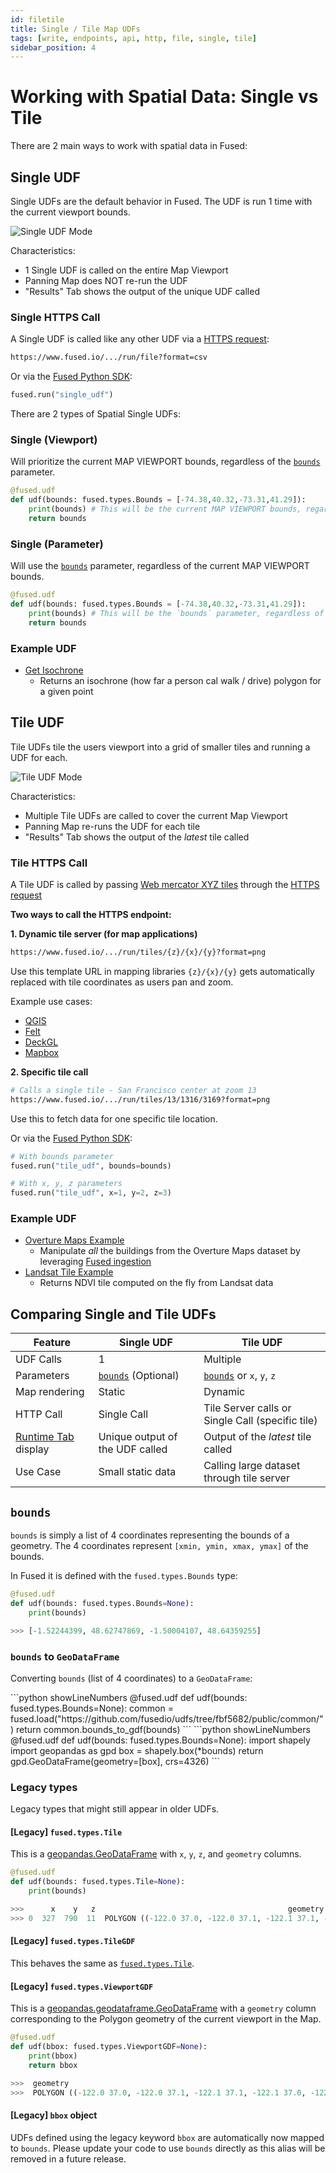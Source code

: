 ```yaml
---
id: filetile
title: Single / Tile Map UDFs
tags: [write, endpoints, api, http, file, single, tile]
sidebar_position: 4
---
```


# Working with Spatial Data: Single vs Tile

There are 2 main ways to work with spatial data in Fused:

## Single UDF

Single UDFs are the default behavior in Fused. The UDF is run 1 time with the current viewport bounds.

![Single UDF Mode](/img/tutorials/single_udf_mode.png)

Characteristics:
- 1 Single UDF is called on the entire Map Viewport
- Panning Map does NOT re-run the UDF
- "Results" Tab shows the output of the unique UDF called

### Single HTTPS Call

A Single UDF is called like any other UDF via a [HTTPS request](/core-concepts/run-udfs/run-small-udfs#https-requests):

```bash
https://www.fused.io/.../run/file?format=csv
```

Or via the [Fused Python SDK](/python-sdk/):

```python showLineNumbers
fused.run("single_udf")
```

There are 2 types of Spatial Single UDFs:

### Single (Viewport)

Will prioritize the current MAP VIEWPORT bounds, regardless of the [`bounds`](/tutorials/Geospatial%20with%20Fused/filetile#bounds) parameter.

```python showLineNumbers
@fused.udf
def udf(bounds: fused.types.Bounds = [-74.38,40.32,-73.31,41.29]):
    print(bounds) # This will be the current MAP VIEWPORT bounds, regardless of the `bounds` parameter
    return bounds
```

### Single (Parameter)

Will use the [`bounds`](/tutorials/Geospatial%20with%20Fused/filetile#bounds) parameter, regardless of the current MAP VIEWPORT bounds.

```python showLineNumbers
@fused.udf
def udf(bounds: fused.types.Bounds = [-74.38,40.32,-73.31,41.29]):
    print(bounds) # This will be the `bounds` parameter, regardless of the current MAP VIEWPORT bounds
    return bounds
```

### Example UDF

- [Get Isochrone](https://www.fused.io/workbench/udf/catalog/Get_Isochrone-15dcecd8-c401-42a8-b9f0-a9dac3d7ddc3)
    - Returns an isochrone (how far a person cal walk / drive) polygon for a given point

## Tile UDF

Tile UDFs tile the users viewport into a grid of smaller tiles and running a UDF for each.

![Tile UDF Mode](/img/tutorials/tile_udf_mode.png)

Characteristics:
- Multiple Tile UDFs are called to cover the current Map Viewport
- Panning Map re-runs the UDF for each tile
- "Results" Tab shows the output of the _latest_ tile called

### Tile HTTPS Call

A Tile UDF is called by passing [Web mercator XYZ tiles](https://en.wikipedia.org/wiki/Tiled_web_map) through the [HTTPS request](/core-concepts/run-udfs/run-small-udfs#https-requests)

**Two ways to call the HTTPS endpoint:**

**1. Dynamic tile server (for map applications)**

```bash
https://www.fused.io/.../run/tiles/{z}/{x}/{y}?format=png
```
Use this template URL in mapping libraries `{z}/{x}/{y}` gets automatically replaced with tile coordinates as users pan and zoom.

Example use cases:
- [QGIS](/tutorials/Geospatial%20with%20Fused/other-integrations/#qgis)
- [Felt](/tutorials/Geospatial%20with%20Fused/other-integrations/#felt)
- [DeckGL](/tutorials/Geospatial%20with%20Fused/other-integrations/#deckgl)
- [Mapbox](/tutorials/Geospatial%20with%20Fused/other-integrations/#mapbox)

**2. Specific tile call**
```bash
# Calls a single tile - San Francisco center at zoom 13
https://www.fused.io/.../run/tiles/13/1316/3169?format=png
```
Use this to fetch data for one specific tile location.

Or via the [Fused Python SDK](/python-sdk/):

```python showLineNumbers
# With bounds parameter
fused.run("tile_udf", bounds=bounds)
```

```python showLineNumbers
# With x, y, z parameters
fused.run("tile_udf", x=1, y=2, z=3)
```

### Example UDF

- [Overture Maps Example](https://www.fused.io/workbench/udf/catalog/Overture_Maps_Example-64071fb8-2c96-4015-adb9-596c3bac6787)
    - Manipulate _all_ the buildings from the Overture Maps dataset by leveraging [Fused ingestion](/tutorials/Geospatial%20with%20Fused/geospatial-data-ingestion)
- [Landsat Tile Example](https://www.fused.io/workbench/udf/catalog/Landsat_Tile_Example-942a9608-77cb-4d2b-8627-ea5f2747d96d)
    - Returns NDVI tile computed on the fly from Landsat data

## Comparing Single and Tile UDFs

| Feature | Single UDF | Tile UDF |
|---------|------------|-----------|
| UDF Calls | 1 | Multiple |
| Parameters | [`bounds`](/tutorials/Geospatial%20with%20Fused/filetile#bounds) (Optional) | [`bounds`](/tutorials/Geospatial%20with%20Fused/filetile#bounds) or `x`, `y`, `z` |
| Map rendering | Static | Dynamic |
| HTTP Call | Single Call | Tile Server calls or Single Call (specific tile) |
| [Runtime Tab](/workbench/udf-builder/runtime/) display | Unique output of the UDF called | Output of the _latest_ tile called |
| Use Case | Small static data | Calling large dataset through tile server |

## `bounds`

`bounds` is simply a list of 4 coordinates representing the bounds of a geometry. The 4 coordinates represent `[xmin, ymin, xmax, ymax]` of the bounds.

In Fused it is defined with the `fused.types.Bounds` type:

```python showLineNumbers
@fused.udf
def udf(bounds: fused.types.Bounds=None):
    print(bounds)

>>> [-1.52244399, 48.62747869, -1.50004107, 48.64359255]
```

### `bounds` to `GeoDataFrame`

Converting `bounds` (list of 4 coordinates) to a `GeoDataFrame`:


<Tabs className="unique-tabs">
  <TabItem value="fused" label="Fused common function" default>
    ```python showLineNumbers
    @fused.udf
    def udf(bounds: fused.types.Bounds=None):
        common = fused.load("https://github.com/fusedio/udfs/tree/fbf5682/public/common/")
        return common.bounds_to_gdf(bounds)
    ```
</TabItem>
  <TabItem value="Python Libraries" label="shapely & geopandas">
        ```python showLineNumbers
        @fused.udf
        def udf(bounds: fused.types.Bounds=None):
            import shapely
            import geopandas as gpd
            box = shapely.box(*bounds)
            return gpd.GeoDataFrame(geometry=[box], crs=4326)
        ```
</TabItem>
</Tabs>


### Legacy types

Legacy types that might still appear in older UDFs.

#### [Legacy] `fused.types.Tile`

This is a [geopandas.GeoDataFrame](https://geopandas.org/en/stable/docs/reference/api/geopandas.GeoDataFrame.html) with `x`, `y`, `z`, and `geometry` columns.

```python showLineNumbers
@fused.udf
def udf(bounds: fused.types.Tile=None):
    print(bounds)

>>>      x    y   z                                           geometry
>>> 0  327  790  11  POLYGON ((-122.0 37.0, -122.0 37.1, -122.1 37.1, -122.1 37.0, -122.0 37.0))
```

#### [Legacy] `fused.types.TileGDF`

This behaves the same as [`fused.types.Tile`](/tutorials/Geospatial%20with%20Fused/filetile/#legacy-fusedtypestile).

#### [Legacy] `fused.types.ViewportGDF`

This is a [geopandas.geodataframe.GeoDataFrame](https://geopandas.org/en/stable/docs/reference/api/geopandas.GeoDataFrame.html) with a `geometry` column corresponding to the Polygon geometry of the current viewport in the Map.
```python showLineNumbers
@fused.udf
def udf(bbox: fused.types.ViewportGDF=None):
    print(bbox)
    return bbox

>>>  geometry
>>>  POLYGON ((-122.0 37.0, -122.0 37.1, -122.1 37.1, -122.1 37.0, -122.0 37.0))
```

#### [Legacy] `bbox` object

UDFs defined using the legacy keyword `bbox` are automatically now mapped to `bounds`. Please update your code to use `bounds` directly as this alias will be removed in a future release.
